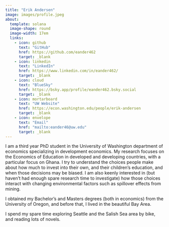 ```yaml
---
title: "Erik Andersen"
image: images/profile.jpeg
about:
  template: solana  
  image-shape: round
  image-width: 17em
  links:
    - icon: github
      text: "GitHub"
      href: https://github.com/eander462
      target: _blank
    - icon: linkedin
      text: "LinkedIn"
      href: https://www.linkedin.com/in/eander462/
      target: _blank
    - icon: cloud
      text: "BlueSky"
      href: https://bsky.app/profile/eander462.bsky.social
      target: _blank
    - icon: mortarboard
      text: "UW Website"
      href: https://econ.washington.edu/people/erik-andersen
      target: _blank
    - icon: envelope
      text: "Email"
      href: "mailto:eander46@uw.edu"
      target: _blank
---
```


I am a third year PhD student in the University of Washington department of economics specializing in development economics. My research focuses on the Economics of Education in developed and developing countries, with a particular focus on Ghana. I try to understand the choices people make about how much to invest into their own, and their children's education, and when those decisions may be biased. I am also keenly interested in (but haven't had enough spare research time to investigate) how those choices interact with changing environmental factors such as spillover effects from mining.

I obtained my Bachelor's and Masters degrees (both in economics) from the University of Oregon, and before that, I lived in the beautiful Bay Area.

I spend my spare time exploring Seattle and the Salish Sea area by bike, and reading lots of novels.
